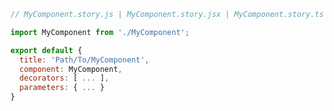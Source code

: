 ```js
// MyComponent.story.js | MyComponent.story.jsx | MyComponent.story.ts | MyComponent.story.tsx

import MyComponent from './MyComponent';

export default {
  title: 'Path/To/MyComponent',
  component: MyComponent,
  decorators: [ ... ],
  parameters: { ... }
}
```
